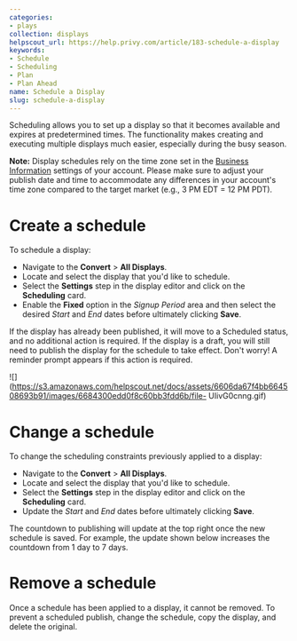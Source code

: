 ```yaml
---
categories:
- plays
collection: displays
helpscout_url: https://help.privy.com/article/183-schedule-a-display
keywords:
- Schedule
- Scheduling
- Plan
- Plan Ahead
name: Schedule a Display
slug: schedule-a-display
---
```

Scheduling allows you to set up a display so that it becomes available and
expires at predetermined times. The functionality makes creating and executing
multiple displays much easier, especially during the busy season.

**Note:** Display schedules rely on the time zone set in the [Business
Information](https://dashboard.privy.com/settings/business-info) settings of
your account. Please make sure to adjust your publish date and time to
accommodate any differences in your account's time zone compared to the target
market (e.g., 3 PM EDT = 12 PM PDT).

# Create a schedule

To schedule a display:

  * Navigate to the **Convert** > **All Displays**. 
  * Locate and select the display that you'd like to schedule. 
  * Select the **Settings** step in the display editor and click on the **Scheduling** card.
  * Enable the **Fixed** option in the _Signup Period_ area and then select the desired _Start_ and _End_ dates before ultimately clicking **Save**. 

If the display has already been published, it will move to a Scheduled status,
and no additional action is required. If the display is a draft, you will
still need to publish the display for the schedule to take effect. Don't
worry! A reminder prompt appears if this action is required.

![](https://s3.amazonaws.com/helpscout.net/docs/assets/6606da67f4bb664508693b91/images/6684300edd0f8c60bb3fdd6b/file-
UIivG0cnng.gif)

# Change a schedule

To change the scheduling constraints previously applied to a display:

  * Navigate to the **Convert** > **All Displays**. 
  * Locate and select the display that you'd like to schedule. 
  * Select the **Settings** step in the display editor and click on the **Scheduling** card.
  * Update the _Start_ and _End_ dates before ultimately clicking **Save**. 

The countdown to publishing will update at the top right once the new schedule
is saved. For example, the update shown below increases the countdown from 1
day to 7 days.

# Remove a schedule

Once a schedule has been applied to a display, it cannot be removed. To
prevent a scheduled publish, change the schedule, copy the display, and delete
the original.

